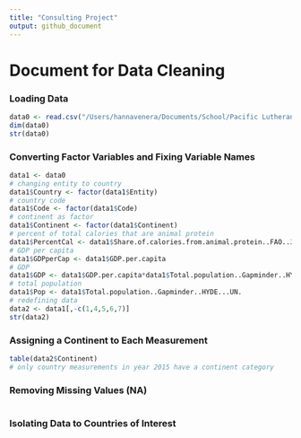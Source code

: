 ```yaml
---
title: "Consulting Project"
output: github_document
---
```


# Document for Data Cleaning 

### Loading Data
```r
data0 <- read.csv("/Users/hannavenera/Documents/School/Pacific Lutheran University/Classes/Classes 2020-2021/Spring 2021/STAT 348/Consulting Project/share-of-calories-from-animal-protein-vs-gdp-per-capita.csv", header = TRUE)
dim(data0)
str(data0)
```

### Converting Factor Variables and Fixing Variable Names
```r
data1 <- data0
# changing entity to country
data1$Country <- factor(data1$Entity)
# country code
data1$Code <- factor(data1$Code)
# continent as factor
data1$Continent <- factor(data1$Continent)
# percent of total calories that are animal protein
data1$PercentCal <- data1$Share.of.calories.from.animal.protein..FAO..2017..
# GDP per capita
data1$GDPperCap <- data1$GDP.per.capita
# GDP
data1$GDP <- data1$GDP.per.capita*data1$Total.population..Gapminder..HYDE...UN.
# total population
data1$Pop <- data1$Total.population..Gapminder..HYDE...UN.
# redefining data
data2 <- data1[,-c(1,4,5,6,7)]
str(data2)
```

### Assigning a Continent to Each Measurement
```r
table(data2$Continent)
# only country measurements in year 2015 have a continent category

```

### Removing Missing Values (NA)
```r

```

### Isolating Data to Countries of Interest
```r
```

